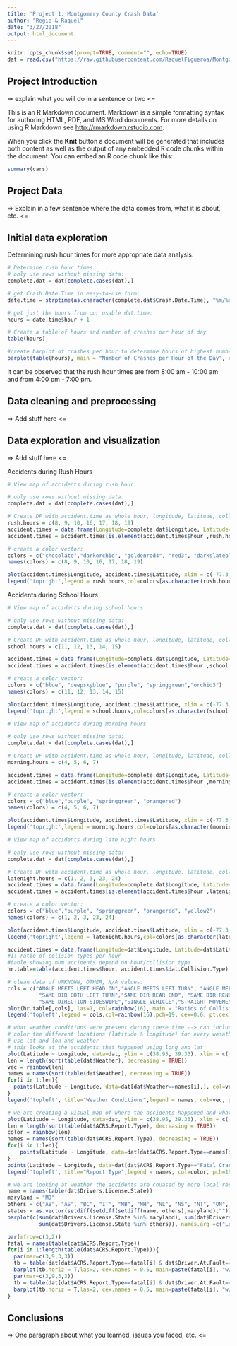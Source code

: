 ```yaml
---
title: 'Project 1: Montgomery County Crash Data'
author: "Regie & Raquel"
date: "3/27/2018"
output: html_document
---
```



```r
knitr::opts_chunk$set(prompt=TRUE, comment="", echo=TRUE)
dat = read.csv("https://raw.githubusercontent.com/RaquelFigueroa/Montgomery-County-Crash-Data-Exploration/master/Crash_Reporting_-_Drivers_Data.csv")

```

## Project Introduction

=> explain what you will do in a sentence or two <=

This is an R Markdown document. Markdown is a simple formatting syntax for authoring HTML, PDF, and MS Word documents. For more details on using R Markdown see <http://rmarkdown.rstudio.com>.

When you click the **Knit** button a document will be generated that includes both content as well as the output of any embedded R code chunks within the document. You can embed an R code chunk like this:

```r
summary(cars)
```

## Project Data

=> Explain in a few sentence where the data comes from, what it is about, etc. <=


## Initial data exploration

Determining rush hour times for more appropriate data analysis:
```r
# Determine rush hour times
# only use rows without missing data:
complete.dat = dat[complete.cases(dat),]

# get Crash.Date.Time in easy-to-use form:
date.time = strptime(as.character(complete.dat$Crash.Date.Time), "%m/%d/%Y %I:%M:%S %p", tz = "America/New_York")

# get just the hours from our usable dat.time:
hours = date.time$hour + 1

# Create a table of hours and number of crashes per hour of day
table(hours)

#create barplot of crashes per hour to determine hours of highest number of crashes
barplot(table(hours), main = "Number of Crashes per Hour of the Day", col = "firebrick")
```

It can be observed that the rush hour times are from 8:00 am - 10:00 am and from 4:00 pm - 7:00 pm.

## Data cleaning and preprocessing

=> Add stuff here <=


## Data exploration and visualization

=> Add stuff here <=

Accidents during Rush Hours

```r
# View map of accidents during rush hour

# only use rows without missing data:
complete.dat = dat[complete.cases(dat),]

# Create DF with accident.time as whole hour, longitude, latitude, collision type only for rush-hour times:
rush.hours = c(8, 9, 10, 16, 17, 18, 19)
accident.times = data.frame(Longitude=complete.dat$Longitude, Latitude=complete.dat$Latitude, hour=strptime(as.character(complete.dat$Crash.Date.Time), "%m/%d/%Y %I:%M:%S %p", tz = "America/New_York")$hour + 1, complete.dat$Collision.Type)
accident.times = accident.times[is.element(accident.times$hour ,rush.hours),]

# create a color vector:
colors = c("chocolate","darkorchid", "goldenrod4", "red3", "darkslateblue","firebrick1","firebrick4")
names(colors) = c(8, 9, 10, 16, 17, 18, 19)

plot(accident.times$Longitude, accident.times$Latitude, xlim = c(-77.3, -76.92), ylim = c(38.94, 39.2), pch = ".", col=colors[as.character(accident.times$hour)])
legend('topright',legend = rush.hours,col=colors[as.character(rush.hours)],pch=19, cex=0.7)
```

Accidents during School Hours

```r
# View map of accidents during school hours

# only use rows without missing data:
complete.dat = dat[complete.cases(dat),]

# Create DF with accident.time as whole hour, longitude, latitude, collision type only for school-hour times:
school.hours = c(11, 12, 13, 14, 15)

accident.times = data.frame(Longitude=complete.dat$Longitude, Latitude=complete.dat$Latitude, hour=strptime(as.character(complete.dat$Crash.Date.Time), "%m/%d/%Y %I:%M:%S %p", tz = "America/New_York")$hour + 1, complete.dat$Collision.Type)
accident.times = accident.times[is.element(accident.times$hour ,school.hours),]

# create a color vector:
colors = c("blue", "deepskyblue", "purple", "springgreen","orchid3")
names(colors) = c(11, 12, 13, 14, 15)

plot(accident.times$Longitude, accident.times$Latitude, xlim = c(-77.3, -76.92), ylim = c(38.94, 39.2), pch = ".", col=colors[as.character(accident.times$hour)])
legend('topright',legend = school.hours,col=colors[as.character(school.hours)],pch=19, cex=0.7)
```

```r
# View map of accidents during morning hours

# only use rows without missing data:
complete.dat = dat[complete.cases(dat),]

# Create DF with accident.time as whole hour, longitude, latitude, collision type only for rush-hour times:
morning.hours = c(4, 5, 6, 7)

accident.times = data.frame(Longitude=complete.dat$Longitude, Latitude=complete.dat$Latitude, hour=strptime(as.character(complete.dat$Crash.Date.Time), "%m/%d/%Y %I:%M:%S %p", tz = "America/New_York")$hour + 1, complete.dat$Collision.Type)
accident.times = accident.times[is.element(accident.times$hour ,morning.hours),]

# create a color vector:
colors = c("blue","purple", "springgreen", "orangered")
names(colors) = c(4, 5, 6, 7)

plot(accident.times$Longitude, accident.times$Latitude, xlim = c(-77.3, -76.92), ylim = c(38.94, 39.2), pch = ".", col=colors[as.character(accident.times$hour)])
legend('topright',legend = morning.hours,col=colors[as.character(morning.hours)],pch=19, cex=0.7)
```

```r
# View map of accidents during late night hours

# only use rows without missing data:
complete.dat = dat[complete.cases(dat),]

# Create DF with accident.time as whole hour, longitude, latitude, collision type only for latenight-hour times:
latenight.hours = c(1, 2, 3, 23, 24)
accident.times = data.frame(Longitude=complete.dat$Longitude, Latitude=complete.dat$Latitude, hour=strptime(as.character(complete.dat$Crash.Date.Time), "%m/%d/%Y %I:%M:%S %p", tz = "America/New_York")$hour + 1, complete.dat$Collision.Type)
accident.times = accident.times[is.element(accident.times$hour ,latenight.hours),]

# create a color vector:
colors = c("blue","purple", "springgreen", "orangered", "yellow2")
names(colors) = c(1, 2, 3, 23, 24)

plot(accident.times$Longitude, accident.times$Latitude, xlim = c(-77.3, -76.92), ylim = c(38.94, 39.2), pch = ".", col=colors[as.character(accident.times$hour)])
legend('topright',legend = latenight.hours,col=colors[as.character(latenight.hours)],pch=19, cex=0.7)
```




```r
accident.times = data.frame(Longitude=dat$Longitude, Latitude=dat$Latitude, hour=strptime(as.character(dat$Crash.Date.Time), "%m/%d/%Y %I:%M:%S %p", tz = "America/New_York")$hour + 1, dat$Collision.Type)
#1: ratio of colision types per hour
#table showing num accidents depend on hour/collision type
hr.table=table(accident.times$hour, accident.times$dat.Collision.Type)

# clean data of UNKNOWN, OTHER, N/A values:
cols = c("ANGLE MEETS LEFT HEAD ON","ANGLE MEETS LEFT TURN", "ANGLE MEETS RIGHT TURN","HEAD ON","HEAD ON LEFT TURN","OPPOSITE DIR BOTH LEFT TURN","OPPOSITE DIRECTION SIDESWIPE",                       
          "SAME DIR BOTH LEFT TURN","SAME DIR REAR END", "SAME DIR REND LEFT TURN","SAME DIR REND RIGHT TURN","SAME DIRECTION LEFT TURN","SAME DIRECTION RIGHT TURN",   
          "SAME DIRECTION SIDESWIPE","SINGLE VEHICLE","STRAIGHT MOVEMENT ANGLE")
plot(hr.table[,cols], las=1, col=rainbow(16), main = "Ratios of Collisions per Hour of the Day")
legend('topleft',legend = cols,col=rainbow(16),pch=19, cex=0.6, pt.cex = 1, y.intersp = 1.5)
```

```r
# what weather conditions were present during these time --> can include the Surface.Condition (see correlation)
# color the different locations (latitude & longitude) for every wesather type
# use lat and lon and weather
# this looks at the accidents that happened using long and lat
plot(Latitude ~ Longitude, data=dat, ylim = c(38.95, 39.33), xlim = c(-77.5,-76.9), pch=".", col="grey")
len = length(sort(table(dat$Weather), decreasing = TRUE))
vec = rainbow(len)
names = names(sort(table(dat$Weather), decreasing = TRUE))
for(i in 1:len){
  points(Latitude ~ Longitude, data=dat[dat$Weather==names[i],], col=vec[i], pch=".")
}
legend('topleft', title="Weather Conditions",legend = names, col=vec, pch=19, cex=0.6, pt.cex = 1, y.intersp = 1.5)
```


```r
# we are creating a visual map of where the accidents happened and what was the ACRS Report type
plot(Latitude ~ Longitude, data=dat, ylim = c(38.95, 39.33), xlim = c(-77.5,-76.9), pch=".", col="grey")
len = length(sort(table(dat$ACRS.Report.Type), decreasing = TRUE))
color = rainbow(len)
names = names(sort(table(dat$ACRS.Report.Type), decreasing = TRUE))
for(i in 1:len){
    points(Latitude ~ Longitude, data=dat[dat$ACRS.Report.Type==names[i],], col=color[i], pch=".") 
}
points(Latitude ~ Longitude, data=dat[dat$ACRS.Report.Type=="Fatal Crash",], col=color[i], pch="x") 
legend('topleft', title="Report Type",legend = names, col=color, pch=19, cex=0.6, pt.cex = 1, y.intersp = 1.5)
```

```r
# we are looking at weather the accidents are couased by more local residents living in Maryland, or different USA places or other countries
name = names(table(dat$Drivers.License.State))
maryland = "MD"
others = c("AB", "AS", "BC", "IT", "MB", "MH", "NL", "NS", "NT", "ON", "PR", "QC", "SK", "UM", "US", "VI", "XX", "YT")
states = as.vector(setdiff(setdiff(setdiff(name, others),maryland),""))
barplot(c(sum(dat$Drivers.License.State %in% maryland), sum(dat$Drivers.License.State %in% states), 
          sum(dat$Drivers.License.State %in% others)), names.arg =c("Local", "USA", "Others") )
```

```r
par(mfrow=c(3,2)) 
fatal = names(table(dat$ACRS.Report.Type))
for(i in 1:length(table(dat$ACRS.Report.Type))){
  par(mar=c(3,9,3,3))
  tb = table(dat[dat$ACRS.Report.Type==fatal[i] & dat$Driver.At.Fault=="Yes",]$Weather)
  barplot(tb,horiz = T,las=2, cex.names = 0.5, main=paste(fatal[i], "w/ Driver At Fault"))
  par(mar=c(3,9,3,3))
  tb = table(dat[dat$ACRS.Report.Type==fatal[i] & dat$Driver.At.Fault=="No",]$Weather)
  barplot(tb,horiz = T,las=2, cex.names = 0.5, main=paste(fatal[i], "w/ Driver Not At Fault"))
}
```

## Conclusions

=> One paragraph about what you learned, issues you faced, etc. <=
